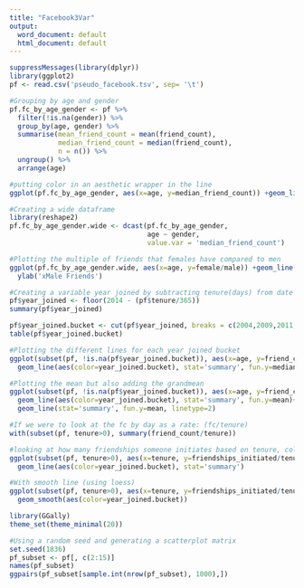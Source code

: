 ```yaml
---
title: "Facebook3Var"
output:
  word_document: default
  html_document: default
---
```


```r
suppressMessages(library(dplyr))
library(ggplot2)
pf <- read.csv('pseudo_facebook.tsv', sep= '\t')
```

```r
#Grouping by age and gender
pf.fc_by_age_gender <- pf %>%
  filter(!is.na(gender)) %>%
  group_by(age, gender) %>%
  summarise(mean_friend_count = mean(friend_count),
            median_friend_count = median(friend_count),
            n = n()) %>%
  ungroup() %>%
  arrange(age)
```

```r
#putting color in an aesthetic wrapper in the line
ggplot(pf.fc_by_age_gender, aes(x=age, y=median_friend_count)) +geom_line(aes(color=gender))
```



```r
#Creating a wide dataframe
library(reshape2)
pf.fc_by_age_gender.wide <- dcast(pf.fc_by_age_gender,
                                  age ~ gender,
                                  value.var = 'median_friend_count')
```


```r
#Plotting the multiple of friends that females have compared to men
ggplot(pf.fc_by_age_gender.wide, aes(x=age, y=female/male)) +geom_line(color='lime green')+
  ylab('xMale Friends')
```



```r
#Creating a variable year joined by subtracting tenure(days) from date of sample (2014) 
pf$year_joined <- floor(2014 - (pf$tenure/365)) 
summary(pf$year_joined)
```

```r
pf$year_joined.bucket <- cut(pf$year_joined, breaks = c(2004,2009,2011,2012, 2014)) 
table(pf$year_joined.bucket)
```

```r
#Plotting the different lines for each year joined bucket 
ggplot(subset(pf, !is.na(pf$year_joined.bucket)), aes(x=age, y=friend_count))+
  geom_line(aes(color=year_joined.bucket), stat='summary', fun.y=median)
```



```r
#Plotting the mean but also adding the grandmean 
ggplot(subset(pf, !is.na(pf$year_joined.bucket)), aes(x=age, y=friend_count))+ 
  geom_line(aes(color=year_joined.bucket), stat='summary', fun.y=mean)+ 
  geom_line(stat='summary', fun.y=mean, linetype=2)
```




```r
#If we were to look at the fc by day as a rate: (fc/tenure)
with(subset(pf, tenure>0), summary(friend_count/tenure))
```


```r
#looking at how many friendships someone initiates based on tenure, colored by year joined
ggplot(subset(pf, tenure>0), aes(x=tenure, y=friendships_initiated/tenure)) +
  geom_line(aes(color=year_joined.bucket), stat='summary')
```

```r
#With smooth line (using loess)
ggplot(subset(pf, tenure>0), aes(x=tenure, y=friendships_initiated/tenure)) +
  geom_smooth(aes(color=year_joined.bucket))
```


```r
library(GGally)
theme_set(theme_minimal(20))
```

```r
#Using a random seed and generating a scatterplot matrix
set.seed(1836)
pf_subset <- pf[, c(2:15)]
names(pf_subset)
ggpairs(pf_subset[sample.int(nrow(pf_subset), 1000),])
```


